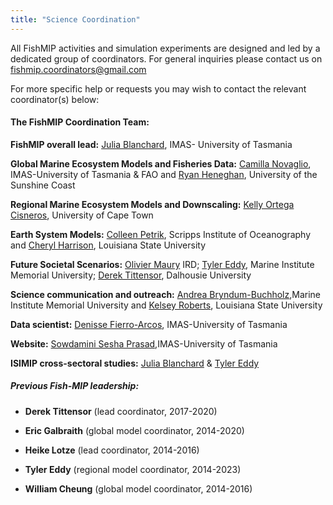 ```yaml
---
title: "Science Coordination"
---
```


All FishMIP activities and simulation experiments are designed and led by a dedicated group of coordinators. For general inquiries please contact us on [fishmip.coordinators\@gmail.com](mailto:fishmip.coordinators@gmail.com){.email-link}

For more specific help or requests you may wish to contact the relevant coordinator(s) below:

#### **The FishMIP Coordination Team:**

**FishMIP overall lead:** [Julia Blanchard](mailto:julia.blanchard@utas.edu.au){.email-link}, IMAS- University of Tasmania

**Global Marine Ecosystem Models and Fisheries Data:** [Camilla Novaglio](mailto:camilla.novaglio@utas.edu.au){.email-link}, IMAS-University of Tasmania & FAO and [Ryan Heneghan](mailto:ryan.heneghan@gmail.com){.email-link}, University of the Sunshine Coast

**Regional Marine Ecosystem Models and Downscaling:** [Kelly Ortega Cisneros](mailto:kelly.ortegacisneros@uct.ac.za){.email-link}, University of Cape Town

**Earth System Models:** [Colleen Petrik](mailto:colleenpetrik@gmail.com){.email-link}, Scripps Institute of Oceanography and [Cheryl Harrison](mailto:chsharrison@gmail.com){.email-link}, Louisiana State University

**Future Societal Scenarios:** [Olivier Maury](mailto:olivier.maury@ird.fr){.email-link} IRD; [Tyler Eddy](mailto:Tyler.Eddy@mi.mun.ca){.email-link}, Marine Institute Memorial University; [Derek Tittensor](mailto:derek.tittensor@dal.ca){.email-link}, Dalhousie University

**Science communication and outreach:** [Andrea Bryndum-Buchholz](mailto:andrea.buchholz@mi.mun.ca){.email-link},Marine Institute Memorial University and [Kelsey Roberts](mailto:kroberts3@lsu.edu){.email-link}, Louisiana State University

**Data scientist:** [Denisse Fierro-Arcos](mailto:lilian.fierroarcos@utas.edu.au){.email-link}, IMAS-University of Tasmania

**Website:** [Sowdamini Sesha Prasad](mailto:sowdamini.seshaprasad@utas.edu.au){.email-link},IMAS-University of Tasmania

**ISIMIP cross-sectoral studies:** [Julia Blanchard](mailto:julia.blanchard@utas.edu.au) & [Tyler Eddy](mailto:Tyler.Eddy@mi.mun.ca)

##### Previous Fish-MIP leadership:

-   **Derek Tittensor** (lead coordinator, 2017-2020)

-   **Eric Galbraith** (global model coordinator, 2014-2020)

-   **Heike Lotze** (lead coordinator, 2014-2016)

-   **Tyler Eddy** (regional model coordinator, 2014-2023)

-   **William Cheung** (global model coordinator, 2014-2016)
